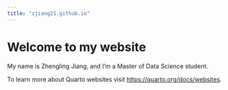 ```yaml
---
title: "zjiang21.github.io"
---
```


# Welcome to my website

My name is Zhengling Jiang, and I'm a Master of Data Science student.

To learn more about Quarto websites visit <https://quarto.org/docs/websites>.
